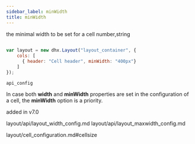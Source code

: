 ```yaml
---
sidebar_label: minWidth
title: minWidth
---
```



          


<Short>
 the minimal width to be set for a cell






</Short>



<Type>
 number,string


</Type>


~~~js
 
var layout = new dhx.Layout("layout_container", {
    cols: [
      { header: "Cell header", minWidth: "400px"}
    ]
});


~~~
	api_config

<Descr>
 
In case both <strong>width</strong> and <strong>minWidth</strong> properties are set in the configuration of a cell, the <strong>minWidth</strong> option is a priority.


</Descr>


 added in v7.0


layout/api/layout_width_config.md
layout/api/layout_maxwidth_config.md

 layout/cell_configuration.md#cellsize